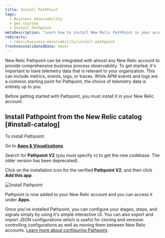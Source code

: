 ```yaml
---
title: Install PathPoint
tags:
  - Business observability
  - Get started
  - Install Pathpoint
metaDescription: "Learn how to install New Relic PathPoint in your account."
redirects: 
  - /docs/business-observability/install-pathpoint
freshnessValidatedDate: never
---
```


  

New Relic Pathpoint can be integrated with almost any New Relic account to provide comprehensive business process observability. To get started, it's important to have telemetry data that is relevant to your organization. This can include metrics, events, logs, or traces. While APM events and logs are a common starting point for Pathpoint, the choice of telemetry data is entirely up to you. 

Before getting started with Pathpoint, you must install it in your New Relic account.

## Install Pathpoint from the New Relic catalog [#install-catalog]

To install Pathpoint:

<Steps>

<Step>

Go to <DNT>**[Apps & Visualizations](https://onenr.io/0yw40Vz6Ew3)**</DNT>.

</Step>

<Step>

Search for  <DNT>**Pathpoint V2**</DNT> (you must specify `V2` to get the new codebase. The older version has been deprecated).

</Step>

<Step>

Click on the installation icon for the verified <DNT>**Pathpoint V2**</DNT>, and then click <DNT>**Add this app**</DNT>.

<img
  title="Install Pathpoint"
  alt="Install Pathpoint"
  src={installPathpoint}
/>

Pathpoint is now added to your New Relic account and you can access it under <DNT>**Apps**</DNT>.
</Step>


</Steps>

Once you've installed Pathpoint, you can configure your stages, steps, and signals simply by using it's simple interactive UI.  You can also export and import JSON configurations which is useful for cloning and veresion controlling configurations as well as moving them between New Relic accounts. [Learn more about configuring Pathpoint](/docs/new-relic-solutions/business-observability/intro-pathpoint/). 